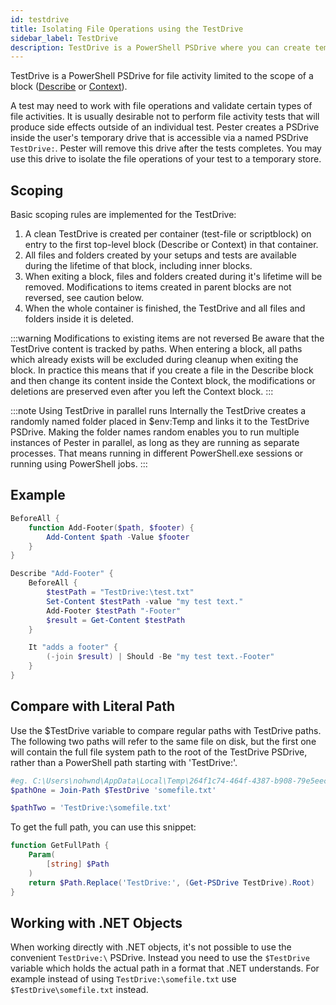 ```yaml
---
id: testdrive
title: Isolating File Operations using the TestDrive
sidebar_label: TestDrive
description: TestDrive is a PowerShell PSDrive where you can create temporary files used in your tests that are automatically cleaned up after your tests are finished
---
```


TestDrive is a PowerShell PSDrive for file activity limited to the scope of a block ([Describe](../commands/Describe) or [Context](../commands/Context)).

A test may need to work with file operations and validate certain types of file activities. It is usually desirable not to perform file activity tests that will produce side effects outside of an individual test. Pester creates a PSDrive inside the user's temporary drive that is accessible via a named PSDrive `TestDrive:`. Pester will remove this drive after the tests completes. You may use this drive to isolate the file operations of your test to a temporary store.

## Scoping

Basic scoping rules are implemented for the TestDrive:

1. A clean TestDrive is created per container (test-file or scriptblock) on entry to the first top-level block (Describe or Context) in that container.
2. All files and folders created by your setups and tests are available during the lifetime of that block, including inner blocks.
3. When exiting a block, files and folders created during it's lifetime will be removed. Modifications to items created in parent blocks are not reversed, see caution below.
4. When the whole container is finished, the TestDrive and all files and folders inside it is deleted.

:::warning Modifications to existing items are not reversed
Be aware that the TestDrive content is tracked by paths. When entering a block, all paths which already exists will be excluded during cleanup when exiting the block.
In practice this means that if you create a file in the Describe block and then change its content inside the Context block, the modifications or deletions are preserved even after you left the Context block.
:::

:::note Using TestDrive in parallel runs
Internally the TestDrive creates a randomly named folder placed in $env:Temp and links it to the TestDrive PSDrive.
Making the folder names random enables you to run multiple instances of Pester in parallel, as long as they are running as separate processes. That means running in different PowerShell.exe sessions or running using PowerShell jobs.
:::

## Example

```powershell
BeforeAll {
    function Add-Footer($path, $footer) {
        Add-Content $path -Value $footer
    }
}

Describe "Add-Footer" {
    BeforeAll {
        $testPath = "TestDrive:\test.txt"
        Set-Content $testPath -value "my test text."
        Add-Footer $testPath "-Footer"
        $result = Get-Content $testPath
    }

    It "adds a footer" {
        (-join $result) | Should -Be "my test text.-Footer"
    }
}
```

## Compare with Literal Path

Use the $TestDrive variable to compare regular paths with TestDrive paths. The following
two paths will refer to the same file on disk, but the first one will contain the full file
system path to the root of the TestDrive PSDrive, rather than a PowerShell path starting with
'TestDrive:\'.

```powershell
#eg. C:\Users\nohwnd\AppData\Local\Temp\264f1c74-464f-4387-b908-79e5eecba982\somefile.txt
$pathOne = Join-Path $TestDrive 'somefile.txt'

$pathTwo = 'TestDrive:\somefile.txt'
```

To get the full path, you can use this snippet:

```powershell
function GetFullPath {
    Param(
        [string] $Path
    )
    return $Path.Replace('TestDrive:', (Get-PSDrive TestDrive).Root)
}
```

## Working with .NET Objects

When working directly with .NET objects, it's not possible to use the convenient `TestDrive:\` PSDrive. Instead you need to use the `$TestDrive` variable which holds the actual path in a format that .NET understands. For example instead of using `TestDrive:\somefile.txt` use `$TestDrive\somefile.txt` instead.
